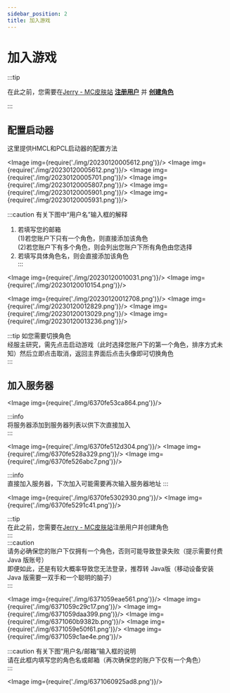 ```yaml
---
sidebar_position: 2
title: 加入游戏
---
```



# 加入游戏  
<Tabs>
  <TabItem value='java' label='Java 版'>

:::tip

在此之前，您需要在[Jerry - MC皮肤站](https://skin.mc.jerry.ink/) [**注册用户**](https://skin.mc.jerry.ink/auth/register) 并 [**创建角色**](../jerry-mc-skin/newbee-guide/add-player)

:::

## 配置启动器
这里提供HMCL和PCL启动器的配置方法

<Tabs>
  <TabItem value='HMCL' label='HMCL'>

<Image img={require('./img/20230120005612.png')}/>
<Image img={require('./img/20230120005612.png')}/>
<Image img={require('./img/20230120005701.png')}/>
<Image img={require('./img/20230120005807.png')}/>
<Image img={require('./img/20230120005901.png')}/>
<Image img={require('./img/20230120005931.png')}/>

:::caution 有关下图中“用户名”输入框的解释  
1. 若填写您的邮箱  
  (1)若您账户下只有一个角色，则直接添加该角色  
  (2)若您账户下有多个角色，则会列出您账户下所有角色由您选择  
2. 若填写具体角色名，则会直接添加该角色  
:::  

<Image img={require('./img/20230120010031.png')}/>
<Image img={require('./img/20230120010154.png')}/>
  </TabItem>
  <TabItem value='PCL' label='PCL'>

<Image img={require('./img/20230120012708.png')}/>
<Image img={require('./img/20230120012829.png')}/>
<Image img={require('./img/20230120013029.png')}/>
<Image img={require('./img/20230120013236.png')}/>

:::tip 如您需要切换角色  
经服主研究，需先点击启动游戏（此时选择您账户下的第一个角色，排序方式未知）然后立即点击取消，返回主界面后点击头像即可切换角色  
:::  

  </TabItem>
</Tabs>

## 加入服务器  

<Image img={require('./img/6370fe53ca864.png')}/>
<Tabs>
  <TabItem value='add-server' label='添加服务器'>

:::info  
将服务器添加到服务器列表以供下次直接加入  
:::  

<Image img={require('./img/6370fe512d304.png')}/>
<Image img={require('./img/6370fe528a329.png')}/>
<Image img={require('./img/6370fe526abc7.png')}/>

  </TabItem>
  <TabItem value='join-in' label='直接连接'>

:::info  
直接加入服务器，下次加入可能需要再次输入服务器地址
:::  

<Image img={require('./img/6370fe5302930.png')}/>
<Image img={require('./img/6370fe5291c41.png')}/>

  </TabItem>
</Tabs>

  </TabItem>
  <TabItem value='be' label='基岩版'>

:::tip  
在此之前，您需要在[Jerry - MC皮肤站](https://skin.mc.jerry.ink/)注册用户并创建角色  
:::  
:::caution  
请务必确保您的账户下仅拥有一个角色，否则可能导致登录失败（提示需要付费 Java 版账号）  
即便如此，还是有较大概率导致您无法登录，推荐转 Java版（移动设备安装 Java 版需要一双手和一个聪明的脑子）  
:::  

<Image img={require('./img/6371059eae561.png')}/>
<Image img={require('./img/6371059c29c17.png')}/>
<Image img={require('./img/6371059daa399.png')}/>
<Image img={require('./img/6371060b9382b.png')}/>
<Image img={require('./img/6371059e50f61.png')}/>
<Image img={require('./img/6371059c1ae4e.png')}/>

:::caution 有关下图“用户名/邮箱”输入框的说明  
请在此框内填写您的角色名或邮箱（再次确保您的账户下仅有一个角色）  
:::  

<Image img={require('./img/6371060925ad8.png')}/>
  </TabItem>
</Tabs>